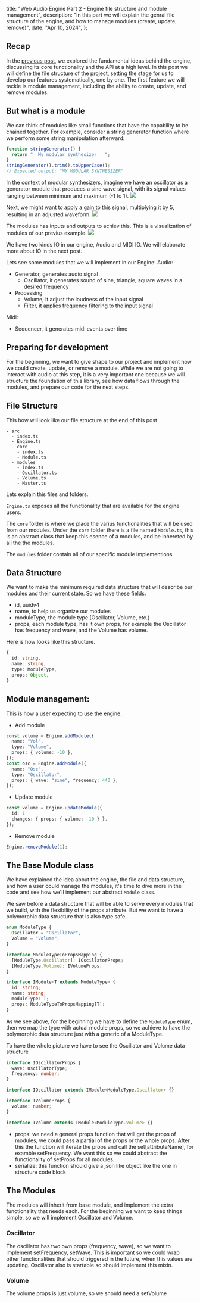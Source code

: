 
  title:
    "Web Audio Engine Part 2 - Engine file structure and module management",
  description:
    "In this part we will explain the genral file structure of the engine, and how to manage modules (create, update, remove)",
  date: "Apr 10, 2024",
};

## Recap

In the [previous post](/posts/web-audio-engine-part1), we explored the fundamental ideas behind the engine, discussing its core functionality and the API at a high level.
In this post we will define the file structure of the project, setting the stage for us to develop our features systematically, one by one. 
The first feature we will tackle is module management, including the ability to create, update, and remove modules.

## But what is a module

We can think of modules like small functions that have the capability to be chained together. 
For example, consider a string generator function where we perform some string manipulation afterward:

```js
function stringGenerator() {
  return "  My modular synthesizer   ";
}
stringGenerator().trim().toUpperCase();
// Expected output: "MY MODULAR SYNTHESIZER"

```

In the context of modular synthesizers, imagine we have an oscillator as a generator module that produces a sine wave signal, with its signal values ranging between minimum and maximum (-1 to 1).
<Image src={SineWaveImg} />

Next, we might want to apply a gain to this signal, multiplying it by 5, resulting in an adjusted waveform.
<Image src={SineWaveMultImg} />

The modules has inputs and outputs to achiev this. This is a visualization of modules of our previus example.
<Image src={SineWaveMultDiagramImg} />

We have two kinds IO in our engine, Audio and MIDI IO.
We will elaborate more about IO in the next post.

Lets see some modules that we will implement in our Engine:
Audio:

- Generator, generates audio signal
  - Oscillator, it generates sound of sine, triangle, square waves in a desired frequency
- Processing
  - Volume, it adjust the loudness of the input signal
  - Filter, it applies frequency filtering to the input signal

Midi:

- Sequencer, it generates midi events over time

## Preparing for development

For the beginning, we want to give shape to our project and implement how we could create, update, or remove a module.
While we are not going to interact with audio at this step, it is a very important one because we will structure the foundation of this library, see how data flows through the modules, and prepare our code for the next steps.

## File Structure

This how will look like our file structure at the end of this post

```
- src
  - index.ts
  - Engine.ts
  - core
    - index.ts
    - Module.ts
  - modules
    - index.ts
    - Oscillator.ts
    - Volume.ts
    - Master.ts
```

Lets explain this files and folders.

`Engine.ts` exposes all the functionality that are available for the engine users.

The `core` folder is where we place the varius functionalities that will be used from our modules.
Under the `core` folder there is a file named `Module.ts`, this is an abstract class that keep this esence of a modules, and be inhereted by all the the modules. 

The `modules` folder contain all of our specific module implementions.


## Data Structure

We want to make the minimum required data structure that will describe our modules and their current state.
So we have these fields:

- id, uuidv4
- name, to help us organize our modules
- moduleType, the module type (Oscillator, Volume, etc.)
- props, each module type, has it own props, for example the Oscillator has frequency and wave, and the Volume has volume.

Here is how looks like this structure.

```ts
{
  id: string,
  name: string,
  type: ModuleType,
  props: Object,
}
```

## Module management:

This is how a user expecting to use the engine.

- Add module

```ts
const volume = Engine.addModule({
  name: "Vol",
  type: "Volume",
  props: { volume: -10 },
});
const osc = Engine.addModule({
  name: "Osc",
  type: "Oscillator",
  props: { wave: "sine", frequency: 440 },
});
```

- Update module

```ts
const volume = Engine.updateModule({
  id: 1
  changes: { props: { volume: -10 } },
});
```

- Remove module

```ts
Engine.removeModule(1);
```

## The Base Module class

We have explained the idea about the engine, the file and data structure, and how a user could manage the modules,
it's time to dive more in the code and see how we'll implement our abstract `Module` class.

We saw before a data structure that will be able to serve every modules that we build, with the flexibility of the props attribute.
But we want to have a polymorphic data structure that is also type safe.

```ts
enum ModuleType {
  Oscillator = "Oscillator",
  Volume = "Volume",
}

interface ModuleTypeToPropsMapping {
  [ModuleType.Oscillator]: IOscillatorProps;
  [ModuleType.Volume]: IVolumeProps;
}

interface IModule<T extends ModuleType> {
  id: string;
  name: string;
  moduleType: T;
  props: ModuleTypeToPropsMapping[T];
}

```

As we see above, for the beginning we have to define the `ModuleType` enum, then we map the type with actual module props,
so we achieve to have the polymorphic data structure just with a generic of a ModuleType.

To have the whole picture we have to see the Oscillator and Volume data structure

```ts
interface IOscillatorProps {
  wave: OscillatorType;
  frequency: number;
}

interface IOscillator extends IModule<ModuleType.Oscillator> {}

```

```ts
interface IVolumeProps {
  volume: number;
}

interface IVolume extends IModule<ModuleType.Volume> {}
```


- props: we need a general props function that will get the props of modules, we could pass a partial of the props or the whole props.
  After this the function will iterate the props and call the set[attributeName], for examble setFrequency.
  We want this so we could abstract the functionality of setProps for all modules.
- serialize: this function should give a json like object like the one in structure code block

## The Modules

The modules will inherit from base module, and implement the extra functionality that needs each.
For the beginning we want to keep things simple, so we will implement Oscillator and Volume.

### Oscillator

The oscillator has two own props (frequency, wave), so we want to implement setFrequency, setWave.
This is important so we could wrap other functionalities that should triggered in the future, when this values are updating.
Oscillator also is startable so should implement this mixin.

### Volume

The volume props is just volume, so we should need a setVolume
